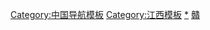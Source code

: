 {{Navbox
|name = 江西全国重点文物保护单位
|title = [[江西全国重点文物保护单位列表|江西省境内的全国重点文物保护单位]]
|titlestyle =
|image =
|style = text-align:left;
|groupstyle = text-align:center;
|state = {{{state<includeonly>|collapsed</includeonly>}}}

| listclass = hlist
|group1 = [[南昌市]]
|list1 = 
* [[“八一”起义指挥部旧址]]（含前敌指挥部旧址（[[江西大旅社]]）、[[第十一军指挥部旧址]]（私立心远大学）、[[贺龙指挥部旧址]]（圣公会宏道堂）、[[朱德军官教育团]]（江西讲武堂）、[[朱德旧居]]（[[花园角二号]]））
* [[李渡烧酒作坊遗址]]
* [[陈氏牌坊]]（含[[昼锦坊]]、[[理学名贤坊]]）
* [[八大山人纪念馆|青云谱]]（含[[八大山人]]墓、[[牛石慧]]墓）
* [[南昌新四军军部旧址]]（张勋公馆）
* [[紫金城城址与铁河古墓群]]（含[[海昏侯]]国墓园）
* [[朱权墓]]与[[乐安王墓]]
* [[羽琌山馆和云亭别墅]]
* [[邓小平旧居与劳动车间]]
* [[中共中央东南分局旧址]]（明德邨余兴庆宅）

|group2 = [[景德镇市]]
|list2 = 
* [[湖田窑|湖田古瓷窑址]]
* [[祥集弄民宅]]
* [[御窑厂|御窑厂窑址]]
* [[丽阳窑址]]
* [[明园]]
* [[浒崦名分堂戏台]]
* [[镇窑]]
* [[瑶里改编旧址]]
* [[南窑遗址]]
* [[浮梁双峰塔]]
* [[浮梁红塔]]
* [[浮梁县衙]]

|group3 = [[萍乡市]]
|list3 = 
* [[安源路矿工人运动纪念馆|安源路矿工人俱乐部旧址]]
* [[乘广禅师塔和甄叔禅师塔]]
* [[安源路矿工人运动纪念馆|盛公祠]]
* [[安源路矿工人运动纪念馆|总平巷矿井口]]
* [[安源路矿工人补习夜校旧址]]

|group4 = [[九江市]]
|list4 = 
* [[观音桥 (庐山)|观音桥]]
* [[白鹿洞书院|白鹿书院]]
* [[庐山会议旧址]]及[[庐山别墅]]建筑群（含庐山大礼堂、传习学舍、[[美庐别墅]]、[[中八路359号别墅]]、[[柏树路124号别墅]]、[[河东路176号别墅]]、 [[河西路442号别墅]]、[[河东路175号别墅]] ）
* [[铜岭铜矿遗址]]
* [[真如寺 (永修)|真如寺塔林]]
* [[秀峰摩崖]]
* [[美孚洋行旧址]]
* [[鄡阳城遗址]]
* [[石钟山古建筑及石刻]]
* [[大胜塔]]
* [[紫阳堤]]
* [[锁江楼塔]]
* [[庐山赐经亭]]
* [[庐山御碑亭]]
* [[同文书院]]
* [[陈宝箴、陈三立故居]]
* [[山背遗址]]
* [[九江姑塘海关旧址]]
* [[工农革命军第一军第一师第一团团部旧址]]

|group5 = [[新余市]]
|list5 = 
* [[罗坊会议和兴国调查会旧址]]
* [[拾年山遗址]]
* [[凤凰山铁矿遗址]]
* [[水西红三军团指挥部旧址]]

|group6 = [[鹰潭市]]
|list6 = * [[仙水岩崖墓群]]
* [[角山板栗山遗址]]
* [[龙虎山古建筑群]]

|group7 = [[赣州市]]
|list7 = 
* [[瑞金革命遗址]]
* [[宁都起义指挥部旧址]]
* [[通天岩石窟]]
* [[赣州城墙]]
* [[关西新围]]、[[燕翼围]]
* [[大宝光塔]]
* [[赣州佛塔]]（含[[慈云寺塔 (赣州)|慈云寺塔]]、[[大圣寺塔]]、[[无为寺塔]]、[[宝福院塔]]、[[嘉祐寺塔]]）
* [[梅关和古驿道]]
* [[兴国革命旧址]]
* [[中央红军长征出发地旧址]]
* [[七里镇窑址]]
* [[羊角水堡]]
* [[太平桥 (龙南)|太平桥]]
* [[永镇桥]]
* [[玉带桥 (信丰)|玉带桥]]
* [[赣州文庙]]
* [[东生围]]
* [[罗田岩石刻]]
* [[寻乌调查旧址]]
* [[中共苏区中央局旧址]]
* [[中华苏维埃共和国中央革命军事委员会旧址]]
* [[瑞金中央工农红军学校旧址]]
* [[福寿沟]]
* [[龙南乌石围]]
* [[黄陂中共苏区中央局第一次扩大会议旧址]]
* [[宁都会议旧址]]
* [[叶坪马克思共产主义学校旧址]]
* [[井塘中共中央分局、中央政府办事处旧址]]

|group8 = [[吉安市]]
|list8 = 
* [[井冈山革命遗址]]
* [[湘赣省委机关旧址]]
* [[吉州窑|吉州窑遗址]]
* [[牛头城址]]
* [[白口城址]]
* [[泷冈阡表碑]]
* [[大智彭氏家族石刻]]
* [[界埠粮仓遗址]]
* [[吉水东吴墓]]
* [[文天祥墓]]
* [[槎滩陂]]
* [[万安城墙]]
* [[白鹭洲书院]]
* [[安福孔庙]]
* [[东固平民银行旧址]]
* [[君埠红一方面军总司令部旧址]]
* [[富田村诚敬堂]]
* [[渼陂红四军总部旧址]]
* [[“二七”陂头会议旧址]]
* [[中共赣西南第一次党代会旧址]]
* [[峡江会议旧址]]
* [[马家洲集中营旧址]]

|group9 = [[宜春市]]
|list9 = 
* [[吴城遗址]]
* [[洪州窑遗址]]
* [[筑卫城遗址]]
* [[樊城堆遗址]]
* [[朱轼墓]]
* [[鸣水桥]]
* [[袁州谯楼]]
* [[湘鄂赣革命根据地旧址]]
* [[蒙山银矿遗址]]
* [[华林造纸作坊遗址]]
* [[李洲坳东周墓葬]]
* [[吴平墓群]]
* [[逢渠桥]]
* [[马祖塔亭]]
* [[景贤贾氏宗祠]]
* [[湘赣边界秋收起义前敌委员会旧址]]
* [[上高会战遗址]]
* [[老虎墩遗址]]
* [[济美石坊]]

|group10 = [[抚州市]]
|list10 = 
* [[流坑村|流坑村古建筑群]]
* [[宝山金银矿冶遗址]]
* [[白舍窑遗址]]
* [[谭纶墓]]
* [[明益藩王墓地]]
* [[龙图学士和刺史传芳牌楼门]]
* [[万年桥 (南城)|万年桥]]和[[聚星塔]]
* [[抚州玉隆万寿宫]]
* [[驿前石屋里民宅]]
* [[锅底山遗址]]
* [[大司马牌坊]]
* [[棠阴古建筑群]]
* [[奎璧联辉民宅]]
* [[浒湾书坊建筑群]]
* [[中央苏区第四次反“围剿”战役遗址]]
* [[湖坊中共闽赣省委、省革委、省军区旧址]]

|group11 = [[上饶市]]
|list11 = 
* [[上饶集中营|上饶集中营旧址]]
* [[闽浙赣省委机关旧址]]
* [[仙人洞、吊桶环遗址]]
* [[清华彩虹桥]]
* [[鹅湖书院]]
* [[婺源宗祠]]（含[[篁村余氏宗祠]]、[[阳春方氏宗祠]]、[[汪口俞氏宗祠]]、[[黄村经义堂]]、[[洪村光裕堂]]、[[西冲敦伦堂]]、[[豸峰成义堂]] ）
* [[理坑村|理坑村民居]]
* [[社山头遗址]]
* [[银山银矿遗址]]
* [[包家金矿遗址]]
* [[永福寺塔]]
* [[三清山古建筑群]]
* [[龙溪祝氏宗祠]]
* [[龚氏宗祠两牌楼及浣纱记石雕]]
* [[凤山查氏宗祠]]
* [[新源俞氏宗祠]]
* [[南岩石窟]]
* [[五府山银铅矿遗址]]
* [[官溪胡氏宗祠]]
* [[十都王家大屋]]
* [[玉山考棚]]

|belowstyle= text-align:center
|below = 参见：'''[[江西省文物保护单位]]'''{{中华人民共和国各省级行政区模板索引|全国重点文物保护单位|仅内地=yes|仅省名=yes}}
}}<noinclude>
[[Category:中国导航模板]]
[[Category:江西模板]]
[[Category:江西全国重点文物保护单位|*]]
[[Category:全国重点文物保护单位模板|贛]]
</noinclude>